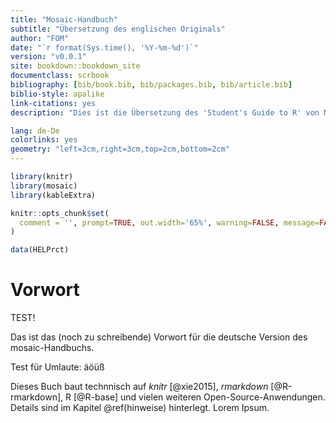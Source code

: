 ```yaml
--- 
title: "Mosaic-Handbuch"
subtitle: "Übersetzung des englischen Originals"
author: "FOM"
date: "`r format(Sys.time(), '%Y-%m-%d')`"
version: "v0.0.1"
site: bookdown::bookdown_site
documentclass: scrbook
bibliography: [bib/book.bib, bib/packages.bib, bib/article.bib]
biblio-style: apalike
link-citations: yes
description: "Dies ist die Übersetzung des 'Student's Guide to R' von Nicholas J. Horton, Randall Pruim und Daniel T. Kaplan aus dem Project Mosaic."

lang: de-De
colorlinks: yes
geometry: "left=3cm,right=3cm,top=2cm,bottom=2cm"
---
```


```r
library(knitr)
library(mosaic)
library(kableExtra)
```

```r
knitr::opts_chunk$set(
  comment = '', prompt=TRUE, out.width='65%', warning=FALSE, message=FALSE
)
```

```r
data(HELPrct)
```



# Vorwort {-}


TEST!


Das ist das (noch zu schreibende) Vorwort für die deutsche Version des mosaic-Handbuchs.


Test für Umlaute: äöüß



Dieses Buch baut technnisch auf *knitr* [@xie2015], *rmarkdown* [@R-rmarkdown], R [@R-base] und vielen weiteren Open-Source-Anwendungen. Details sind im Kapitel \@ref(hinweise) hinterlegt. Lorem Ipsum.